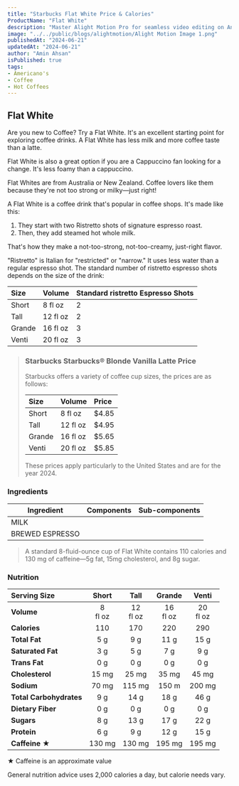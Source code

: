 ```yaml
---
title: "Starbucks Flat White Price & Calories"
ProductName: "Flat White" 
description: "Master Alight Motion Pro for seamless video editing on Android, iOS, and Tablets with our ultimate guide, unlocking advanced features and elevating your skills in 2024!"
image: "../../public/blogs/alightmotion/Alight Motion Image 1.png"
publishedAt: "2024-06-21"
updatedAt: "2024-06-21"
author: "Amin Ahsan"
isPublished: true
tags:
- Americano's
- Coffee
- Hot Coffees   
---
```


 
## Flat White 
  
Are you new to Coffee? Try a Flat White. It's an excellent starting point for exploring coffee drinks. A Flat White has less milk and more coffee taste than a latte.

Flat White is also a great option if you are a Cappuccino fan looking for a change. It's less foamy than a cappuccino.

Flat Whites are from Australia or New Zealand. Coffee lovers like them because they're not too strong or milky—just right!

A Flat White is a coffee drink that's popular in coffee shops. It's made like this:
1. They start with two Ristretto shots of signature espresso roast. 
2. Then, they add steamed hot whole milk.

That's how they make a not-too-strong, not-too-creamy, just-right flavor. 

"Ristretto" is Italian for "restricted" or "narrow." It uses less water than a regular espresso shot. The standard number of ristretto espresso shots depends on the size of the drink:

| Size    |   Volume     | Standard ristretto Espresso Shots |
|:--------|:-------------|:----------------------------------|
| Short   | 8 fl oz      | 2                                 |
| Tall    | 12 fl oz     | 2                                 |
| Grande  | 16 fl oz     | 3                                 | 
| Venti   | 20 fl oz     | 3                                 |

> ### Starbucks Starbucks® Blonde Vanilla Latte Price
>
> Starbucks offers a variety of coffee cup sizes, the prices are as follows:
>
> | Size    |   Volume     | Price |
> |:--------|:-------------|:------|
> | Short   | 8 fl oz      | $4.85 |
> | Tall    | 12 fl oz     | $4.95 |
> | Grande  | 16 fl oz     | $5.65 |
> | Venti   | 20 fl oz     | $5.85 |
>
> These prices apply particularly to the United States and are for the year 2024.

### Ingredients
| Ingredient              | Components                                   | Sub-components  |
|-------------------------|----------------------------------------------|-----------------|
| MILK                    |                                              |                 |
| BREWED ESPRESSO         |                                              |                 |

> A standard 8-fluid-ounce cup of Flat White contains 110 calories and 130 mg of caffeine—5g fat, 15mg cholesterol, and 8g sugar. 

### Nutrition
|  Serving Size            | Short           | Tall       | Grande     | Venti       |
|:-------------------------|:--------------:|:------------:|:----------:|:-----------:|
| **Volume**               | 8 <br/> fl oz| 12 <br/> fl oz| 16 <br/> fl oz | 20 <br/> fl oz| 
| **Calories**             | 110           | 170          | 220        | 290          |
| **Total Fat**            | 5 g           | 9 g          | 11 g       | 15 g         |
| **Saturated Fat**        |  3 g          | 5 g          | 7 g        |  9 g         |
| **Trans Fat**            | 0 g           | 0 g          | 0   g      | 0 g          |
| **Cholesterol**          | 15 mg         | 25 mg        | 35 mg      | 45 mg        |
| **Sodium**               | 70 mg         | 115 mg       | 150 m      | 200 mg       | 
| **Total Carbohydrates**  | 9 g           | 14 g         | 18 g       | 46 g         |
| **Dietary Fiber**        | 0 g           | 0 g          | 0 g        | 0 g          |
| **Sugars**               | 8 g           | 13 g         | 17  g      | 22 g         |
| **Protein**              | 6 g           | 9 g          |  12 g      | 15 g         |
| **Caffeine ★**          | 130 mg         | 130 mg       | 195  mg   | 195 mg        |

★ Caffeine is an approximate value

General nutrition advice uses 2,000 calories a day, but calorie needs vary.